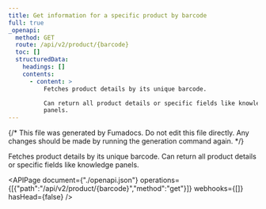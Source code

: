 ```yaml
---
title: Get information for a specific product by barcode
full: true
_openapi:
  method: GET
  route: /api/v2/product/{barcode}
  toc: []
  structuredData:
    headings: []
    contents:
      - content: >
          Fetches product details by its unique barcode. 

          Can return all product details or specific fields like knowledge
          panels.
---
```


{/* This file was generated by Fumadocs. Do not edit this file directly. Any changes should be made by running the generation command again. */}

Fetches product details by its unique barcode. 
Can return all product details or specific fields like knowledge panels.


<APIPage document={"./openapi.json"} operations={[{"path":"/api/v2/product/{barcode}","method":"get"}]} webhooks={[]} hasHead={false} />